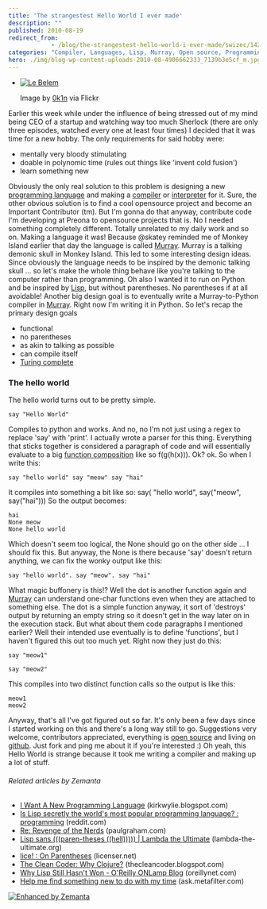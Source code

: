 ```yaml
---
title: 'The strangestest Hello World I ever made'
description: ""
published: 2010-08-19
redirect_from: 
            - /blog/the-strangestest-hello-world-i-ever-made/swizec/1429
categories: "Compiler, Languages, Lisp, Murray, Open source, Programming, Programming language, python, Turing completeness, Uncategorized"
hero: ./img/blog-wp-content-uploads-2010-08-4906662333_7139b3e5cf_m.jpg
---
```

- [![Le Belem](./img/blog-wp-content-uploads-2010-08-4906662333_7139b3e5cf_m.jpg "Le Belem")](http://www.flickr.com/photos/48298733@N07/4906662333)

  Image by [0k1n](http://www.flickr.com/photos/48298733@N07/4906662333) via Flickr

Earlier this week while under the influence of being stressed out of my mind being CEO of a startup and watching way too much Sherlock (there are only three episodes, watched every one at least four times) I decided that it was time for a new hobby. The only requirements for said hobby were:

- mentally very bloody stimulating
- doable in polynomic time (rules out things like &#x27;invent cold fusion&#x27;)
- learn something new

Obviously the only real solution to this problem is designing a new [programming language](http://en.wikipedia.org/wiki/Programming_language "Programming language") and making a [compiler](http://en.wikipedia.org/wiki/Compiler "Compiler") or [interpreter](http://en.wikipedia.org/wiki/Interpreter_%28computing%29 "Interpreter (computing)") for it. Sure, the other obvious solution is to find a cool opensource project and become an Important Contributor (tm). But I&#x27;m gonna do that anyway, contribute code I&#x27;m developing at Preona to opensource projects that is. No I needed something completely different. Totally unrelated to my daily work and so on. Making a language it was! Because @skatey reminded me of Monkey Island earlier that day the language is called [Murray](http://github.com/Swizec/Murray). Murray is a talking demonic skull in Monkey Island. This led to some interesting design ideas. Since obviously the language needs to be inspired by the demonic talking skull ... so let&#x27;s make the whole thing behave like you&#x27;re talking to the computer rather than programming. Oh also I wanted it to run on Python and be inspired by [Lisp](http://en.wikipedia.org/wiki/Lisp_%28programming_language%29 "Lisp (programming language)"), but without parentheses. No parentheses if at all avoidable! Another big design goal is to eventually write a Murray-to-Python compiler in [Murray](http://github.com/Swizec/Murray). Right now I&#x27;m writing it in Python. So let&#x27;s recap the primary design goals

- functional
- no parentheses
- as akin to talking as possible
- can compile itself
- [Turing complete](http://en.wikipedia.org/wiki/Turing_completeness "Turing completeness")

### The hello world

The hello world turns out to be pretty simple.

```
say "Hello World"
```

Compiles to python and works. And no, no I&#x27;m not just using a regex to replace &#x27;say&#x27; with &#x27;print&#x27;. I actually wrote a parser for this thing. Everything that sticks together is considered a paragraph of code and will essentially evaluate to a big [function composition](http://en.wikipedia.org/wiki/Function_composition "Function composition") like so f(g(h(x))). Ok? ok. So when I write this:

```
say "hello world" say "meow" say "hai"
```

It compiles into something a bit like so: say( &quot;hello world&quot;, say(&quot;meow&quot;, say(&quot;hai&quot;))) So the output becomes:

```
hai
None meow
None hello world
```

Which doesn&#x27;t seem too logical, the None should go on the other side ... I should fix this. But anyway, the None is there because &#x27;say&#x27; doesn&#x27;t return anything, we can fix the wonky output like this:

```
say "hello world". say "meow". say "hai"
```

What magic buffonery is this!? Well the dot is another function again and [Murray](http://github.com/Swizec/Murray) can understand one-char functions even when they are attached to something else. The dot is a simple function anyway, it sort of &#x27;destroys&#x27; output by returning an empty string so it doesn&#x27;t get in the way later on in the execution stack. But what about them code paragraphs I mentioned earlier? Well their intended use eventually is to define &#x27;functions&#x27;, but I haven&#x27;t figured this out too much yet. Right now they just do this:

```
say "meow1"

say "meow2"
```

This compiles into two distinct function calls so the output is like this:

```
meow1
meow2
```

Anyway, that&#x27;s all I&#x27;ve got figured out so far. It&#x27;s only been a few days since I started working on this and there&#x27;s a long way still to go. Suggestions very welcome, contributors appreciated, everything is [open source](http://www.wikinvest.com/concept/Open_Source "Open Source") and living on [github](http://github.com/Swizec/Murray). Just fork and ping me about it if you&#x27;re interested :) Oh yeah, this Hello World is strange because it took me writing a compiler and making up a lot of stuff.

###### Related articles by Zemanta

- [I Want A New Programming Language](http://kirkwylie.blogspot.com/2010/08/i-want-new-programming-language.html) (kirkwylie.blogspot.com)
- [Is Lisp secretly the world&#x27;s most popular programming language? : programming](http://www.reddit.com/r/programming/comments/280is/is_lisp_secretly_the_worlds_most_popular/) (reddit.com)
- [Re: Revenge of the Nerds](http://www.paulgraham.com/icadmore.html) (paulgraham.com)
- [Lisp sans (((paren-theses ((hell))))) | Lambda the Ultimate](http://lambda-the-ultimate.org/node/1646) (lambda-the-ultimate.org)
- [lice! : On Parentheses](http://blog.licenser.net/2010/07/08/on-parentheses) (licenser.net)
- [The Clean Coder: Why Clojure?](http://thecleancoder.blogspot.com/2010/08/why-clojure.html) (thecleancoder.blogspot.com)
- [Why Lisp Still Hasn&#x27;t Won - O&#x27;Reilly ONLamp Blog](http://www.oreillynet.com/onlamp/blog/2005/12/why_lisp_still_hasnt_won.html) (oreillynet.com)
- [Help me find something new to do with my time](http://ask.metafilter.com/162577/Help-me-find-something-new-to-do-with-my-time) (ask.metafilter.com)

[![Enhanced by Zemanta](http://img.zemanta.com/zemified_e.png?x-id=0f444050-7748-4c28-8a4c-b172081bb171)](http://www.zemanta.com/ "Enhanced by Zemanta")